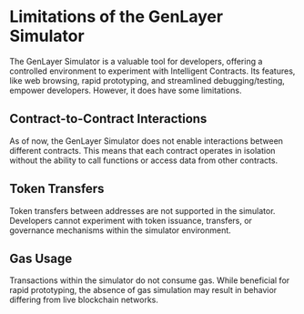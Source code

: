 # Limitations of the GenLayer Simulator

The GenLayer Simulator is a valuable tool for developers, offering a controlled environment to experiment with Intelligent Contracts. Its features, like web browsing, rapid prototyping, and streamlined debugging/testing, empower developers. However, it does have some limitations.

## Contract-to-Contract Interactions
As of now, the GenLayer Simulator does not enable interactions between different contracts. This means that each contract operates in isolation without the ability to call functions or access data from other contracts.

## Token Transfers
Token transfers between addresses are not supported in the simulator. Developers cannot experiment with token issuance, transfers, or governance mechanisms within the simulator environment.

## Gas Usage
Transactions within the simulator do not consume gas. While beneficial for rapid prototyping, the absence of gas simulation may result in behavior differing from live blockchain networks.



